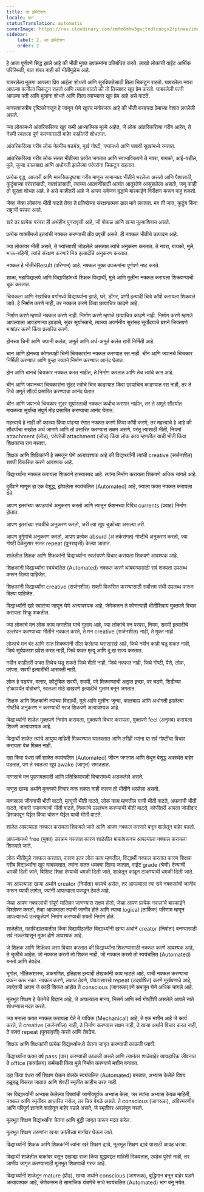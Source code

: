```yaml
---
title: ला इमिटेशन
locale: mr
statusTranslation: automatic
coverImage: https://res.cloudinary.com/xmfm6mhw3gwctndtcubgx2rptnae/image/upload/v1740337243/small_cover_educacion_fundamental_a051170f1c.webp
sidebar:
    label: 2. ला इमिटेशन
    order: 2
---
```

हे आता पूर्णपणे सिद्ध झाले आहे की भीती मुक्त उपक्रमांना प्रतिबंधित करते. लाखो लोकांची वाईट आर्थिक परिस्थिती, यात शंका नाही की भीतीमुळेच आहे.

घाबरलेला मुलगा आपल्या प्रिय आईला शोधतो आणि सुरक्षिततेसाठी तिला चिकटून राहतो. घाबरलेला नवरा आपल्या पत्नीला चिकटून राहतो आणि त्याला वाटते की तो तिच्यावर खूप प्रेम करतो. घाबरलेली पत्नी आपल्या पती आणि मुलांना शोधते आणि तिला त्यांच्यावर खूप प्रेम आहे असे वाटते.

मानसशास्त्रीय दृष्टिकोनातून हे जाणून घेणे खूपच मनोरंजक आहे की भीती बर्‍याचदा प्रेमाच्या वेशात लपलेली असते.

ज्या लोकांमध्ये आंतरिकरित्या खूप कमी आध्यात्मिक मूल्ये आहेत, जे लोक आंतरिकरित्या गरीब आहेत, ते नेहमी स्वतःला पूर्ण करण्यासाठी बाहेर काहीतरी शोधतात.

आंतरिकरित्या गरीब लोक नेहमीच षडयंत्र, मूर्ख गोष्टी, गप्पांमध्ये आणि पाशवी सुखांमध्ये रमतात.

आंतरिकरित्या गरीब लोक सतत भीतीच्या छायेत जगतात आणि स्वाभाविकपणे ते नवरा, बायको, आई-वडील, मुले, जुन्या कालबाह्य आणि अधोगती झालेल्या परंपरांना चिकटून राहतात.

प्रत्येक वृद्ध, आजारी आणि मानसिकदृष्ट्या गरीब माणूस सामान्यतः भीतीने भरलेला असतो आणि पैशासाठी, कुटुंबाच्या परंपरांसाठी, नातवंडांसाठी, त्याच्या आठवणींसाठी अत्यंत आतुरतेने आसुसलेला असतो, जणू काही तो सुरक्षा शोधत आहे. हे असे काहीतरी आहे जे आपण सर्वजण वृद्धांचे बारकाईने निरीक्षण करून पाहू शकतो.

जेव्हा जेव्हा लोकांना भीती वाटते तेव्हा ते प्रतिष्ठेच्या संरक्षणात्मक ढाल मागे लपतात. मग ती जात, कुटुंब किंवा राष्ट्राची परंपरा असो.

खरे तर प्रत्येक परंपरा ही अर्थहीन पुनरावृत्ती आहे, जी पोकळ आणि खऱ्या मूल्याशिवाय असते.

प्रत्येक व्यक्तीमध्ये इतरांची नक्कल करण्याची तीव्र प्रवृत्ती असते. ही नक्कल भीतीचे उत्पादन आहे.

ज्या लोकांवर भीती असते, ते ज्यांच्याशी जोडलेले असतात त्यांचे अनुकरण करतात. ते नवरा, बायको, मुले, भाऊ-बहिणी, त्यांचे संरक्षण करणारे मित्र इत्यादींचे अनुकरण करतात.

नक्कल हे भीतीचेResult (परिणाम) आहे. नक्कल मुक्त उपक्रमांना पूर्णपणे नष्ट करते.

शाळा, महाविद्यालये आणि विद्यापीठांमध्ये शिक्षक विद्यार्थी, मुले आणि मुलींना नक्कल करायला शिकवण्याची चूक करतात.

चित्रकला आणि रेखाचित्र वर्गांमध्ये विद्यार्थ्यांना झाडे, घरे, डोंगर, प्राणी इत्यादी चित्रे कॉपी करायला शिकवले जाते. हे निर्माण करणे नाही, तर नक्कल करणे किंवा छायाचित्र काढणे आहे.

निर्माण करणे म्हणजे नक्कल करणे नाही. निर्माण करणे म्हणजे छायाचित्र काढणे नाही. निर्माण करणे म्हणजे आपल्याला आवडणाऱ्या झाडाचे, सुंदर सूर्यास्ताचे, त्याच्या अवर्णनीय सुरांसह सूर्योदयाचे ब्रशने जिवंतपणे भाषांतर करणे किंवा प्रसारित करणे.

झेनच्या चिनी आणि जपानी कलेत, अमूर्त आणि अर्ध-अमूर्त कलेत खरी निर्मिती आहे.

चान आणि झेनच्या कोणत्याही चिनी चित्रकारांना नक्कल करण्यात रस नाही. चीन आणि जपानचे चित्रकार निर्मिती करण्यात आणि पुन्हा नव्याने निर्माण करण्यात आनंद घेतात.

झेन आणि चानचे चित्रकार नक्कल करत नाहीत, ते निर्माण करतात आणि तेच त्यांचे काम आहे.

चीन आणि जपानच्या चित्रकारांना सुंदर स्त्रीचे चित्र काढण्यात किंवा छायाचित्र काढण्यात रस नाही, तर ते तिचे अमूर्त सौंदर्य प्रसारित करण्याचा आनंद घेतात.

चीन आणि जपानचे चित्रकार सुंदर सूर्यास्ताची नक्कल कधीच करणार नाहीत, तर ते अमूर्त सौंदर्यात मावळत्या सूर्याचा संपूर्ण मोह प्रसारित करण्याचा आनंद घेतात.

महत्त्वाचे हे नाही की काळ्या किंवा पांढऱ्या रंगात नक्कल करणे किंवा कॉपी करणे, तर महत्त्वाचे हे आहे की सौंदर्याचा सखोल अर्थ जाणणे आणि तो प्रसारित करण्यास सक्षम असणे, परंतु त्यासाठी भीती, नियमां attachment (जोड), परंपरेची attachment (जोड) किंवा लोक काय म्हणतील याची भीती किंवा शिक्षकांचा राग नसावा.

शिक्षक आणि शिक्षिकांनी हे समजून घेणे अत्यावश्यक आहे की विद्यार्थ्यांनी त्यांची creative (सर्जनशील) शक्ती विकसित करणे आवश्यक आहे.

विद्यार्थ्यांना नक्कल करायला शिकवणे हास्यास्पद आहे. त्यांना निर्माण करायला शिकवणे अधिक चांगले आहे.

दुर्दैवाने माणूस हा एक बेशुद्ध, झोपलेला स्वयंचलित (Automated) आहे, ज्याला फक्त नक्कल करायला येते.

आपण इतरांच्या कपड्यांचे अनुकरण करतो आणि त्यातून फॅशनच्या विविध currents (प्रवाह) निर्माण होतात.

आपण इतरांच्या सवयींचे अनुकरण करतो, जरी त्या खूप चुकीच्या असल्या तरी.

आपण दुर्गुणांचे अनुकरण करतो, आपण प्रत्येक absurd (अ तर्कसंगत) गोष्टीचे अनुकरण करतो, ज्या गोष्टी वेळेनुसार सतत repeat (पुनरावृत्ती) केल्या जातात.

शाळेतील शिक्षक आणि शिक्षकांनी विद्यार्थ्यांना स्वतंत्रपणे विचार करायला शिकवणे आवश्यक आहे.

शिक्षकांनी विद्यार्थ्यांना स्वयंचलित (Automated) नक्कल करणे थांबवण्यासाठी सर्व शक्यता उपलब्ध करून दिल्या पाहिजेत.

शिक्षकांनी विद्यार्थ्यांना creative (सर्जनशील) शक्ती विकसित करण्यासाठी सर्वोत्तम संधी उपलब्ध करून दिल्या पाहिजेत.

विद्यार्थ्यांनी खरे स्वातंत्र्य जाणून घेणे अत्यावश्यक आहे, जेणेकरून ते कोणत्याही भीतीशिवाय मुक्तपणे विचार करायला शिकू शकतील.

ज्या लोकांचे मन लोक काय म्हणतील याचे गुलाम आहे, ज्या लोकांचे मन परंपरा, नियम, सवयी इत्यादींचे उल्लंघन करण्याच्या भीतीने नक्कल करते, ते मन creative (सर्जनशील) नाही, ते मुक्त नाही.

लोकांचे मन बंद आणि सात शिक्क्यांनी सील केलेल्या घरासारखे आहे, जिथे नवीन काही घडू शकत नाही, जिथे सूर्यप्रकाश प्रवेश करत नाही, जिथे फक्त मृत्यू आणि दु:ख राज्य करतात.

नवीन काहीतरी फक्त तिथेच घडू शकते जिथे भीती नाही, जिथे नक्कल नाही, जिथे गोष्टी, पैसे, लोक, परंपरा, सवयी इत्यादींची आसक्ती नाही.

लोक हे षडयंत्र, मत्सर, कौटुंबिक सवयी, सवयी, पदे मिळवण्याची अतृप्त इच्छा, वर चढणे, शिडीच्या टोकापर्यंत पोहोचणे, स्वतःला मोठे दाखवणे इत्यादींचे गुलाम बनून जगतात.

शिक्षक आणि शिक्षकांनी त्यांच्या विद्यार्थी, मुले आणि मुलींना जुन्या, कालबाह्य आणि अधोगती झालेल्या गोष्टींचे अनुकरण न करण्याची गरज शिकवणे अत्यावश्यक आहे.

विद्यार्थ्यांनी शाळेत मुक्तपणे निर्माण करायला, मुक्तपणे विचार करायला, मुक्तपणे feel (अनुभव) करायला शिकणे अत्यावश्यक आहे.

विद्यार्थी शाळेत त्यांचे आयुष्य माहिती मिळवण्यात घालवतात आणि तरीही त्यांना या सर्व गोष्टींचा विचार करायला वेळ मिळत नाही.

दहा किंवा पंधरा वर्षे शाळेत स्वयंचलित (Automated) जीवन जगतात आणि तेथून बेशुद्ध अवस्थेत बाहेर पडतात, पण ते स्वतःला खूप awake (जागृत) समजतात.

माणसाचे मन पुराणमतवादी आणि प्रतिक्रियावादी विचारांमध्ये अडकलेले असते.

माणूस खऱ्या अर्थाने मुक्तपणे विचार करू शकत नाही कारण तो भीतीने भरलेला असतो.

माणसाला जीवनाची भीती वाटते, मृत्यूची भीती वाटते, लोक काय म्हणतील याची भीती वाटते, अफवांची भीती वाटते, नोकरी गमावण्याची भीती वाटते, नियमांचे उल्लंघन करण्याची भीती वाटते, कोणीतरी आपला जोडीदार हिसकावून घेईल किंवा चोरून घेईल याची भीती वाटते.

शाळेत आपल्याला नक्कल करायला शिकवले जाते आणि आपण नक्कल करणारे बनून शाळेतून बाहेर पडतो.

आपल्यामध्ये free (मुक्त) उपक्रम नसतात कारण शाळेतील बाकांवरूनच आपल्याला नक्कल करायला शिकवले जाते.

लोक भीतीमुळे नक्कल करतात, कारण इतर लोक काय म्हणतील, विद्यार्थी नक्कल करतात कारण शिक्षक गरीब विद्यार्थ्यांना खूप घाबरवतात, त्यांना सतत धमक्या दिल्या जातात, वाईट grade (श्रेणी) देण्याची धमकी दिली जाते, विशिष्ट शिक्षा देण्याची धमकी दिली जाते, शाळेतून काढून टाकण्याची धमकी दिली जाते.

जर आपल्याला खऱ्या अर्थाने creator (निर्माता) व्हायचे असेल, तर आपल्याला त्या सर्व नक्कलांची जाणीव करून घ्यावी लागेल, ज्यांनी आपल्याला पकडून ठेवले आहे.

जेव्हा आपण नक्कलांची संपूर्ण मालिका जाणण्यास सक्षम होतो, जेव्हा आपण प्रत्येक नकलांचे बारकाईने विश्लेषण करतो, तेव्हा आपल्याला त्यांची जाणीव होते आणि त्याचा logical (तार्किक) परिणाम म्हणून आपल्यामध्ये उत्स्फूर्तपणे निर्माण करण्याची शक्ती निर्माण होते.

शाळेतील, महाविद्यालयातील किंवा विद्यापीठातील विद्यार्थ्यांनी खऱ्या अर्थाने creator (निर्माता) बनण्यासाठी सर्व नकलांपासून मुक्त होणे आवश्यक आहे.

जे शिक्षक आणि शिक्षिका असा विचार करतात की विद्यार्थ्यांना शिकण्यासाठी नक्कल करणे आवश्यक आहे, ते चुकीचे आहेत. जो नक्कल करतो तो शिकत नाही, जो नक्कल करतो तो स्वयंचलित (Automated) बनतो आणि तेवढेच.

भूगोल, भौतिकशास्त्र, अंकगणित, इतिहास इत्यादी लेखकांनी काय म्हटले आहे, याची नक्कल करण्याचा प्रयत्न करू नका. नक्कल करणे, लक्षात ठेवणे, पोपटासारखे repeat (उद्घोषित) करणे मूर्खपणाचे आहे, त्याऐवजी आपण जे काही शिकत आहोत ते conscious (जागरूक)पणे समजून घेणे अधिक चांगले आहे.

मूलभूत शिक्षण हे चेतनेचे विज्ञान आहे, जे आपल्याला मानव, निसर्ग आणि सर्व गोष्टींशी असलेले आपले नाते शोधण्यास मदत करते.

ज्या मनाला फक्त नक्कल करायला येते ते यांत्रिक (Mechanical) आहे, ते एक मशीन आहे जे कार्य करते, ते creative (सर्जनशील) नाही, ते निर्माण करण्यास सक्षम नाही, ते खऱ्या अर्थाने विचार करत नाही, ते फक्त repeat (पुनरावृत्ती) करते आणि तेवढेच.

शिक्षक आणि शिक्षकांनी प्रत्येक विद्यार्थ्यामध्ये चेतना जागृत करण्याची काळजी घ्यावी.

विद्यार्थ्यांना फक्त वर्ष pass (पार) करण्याची काळजी असते आणि त्यानंतर शाळेबाहेर व्यावहारिक जीवनात ते office (कार्यालय) कर्मचारी किंवा मुले निर्माण करण्याचे मशीन बनतात.

दहा किंवा पंधरा वर्षे शिक्षण घेऊन बोलके स्वयंचलित (Automated) बनतात, अभ्यास केलेले विषय हळूहळू विसरत जातात आणि शेवटी स्मृतीत काहीच उरत नाही.

जर विद्यार्थ्यांनी अभ्यास केलेल्या विषयांची जाणीवपूर्वक अभ्यास केला, जर त्यांचा अभ्यास केवळ माहिती, नक्कल आणि स्मृतीवर आधारित नसेल, तर चित्र वेगळे असते. ते conscious (जागरूक), अविस्मरणीय आणि परिपूर्ण ज्ञानाने शाळेतून बाहेर पडले असते, जे स्मृतीवर अवलंबून नसते.

मूलभूत शिक्षण विद्यार्थ्यांना चेतना आणि बुद्धी जागृत करून मदत करेल.

मूलभूत शिक्षण तरुणांना खऱ्या क्रांतीच्या मार्गावर घेऊन जाते.

विद्यार्थ्यांनी शिक्षक आणि शिक्षकांनी त्यांना खरे शिक्षण द्यावे, मूलभूत शिक्षण द्यावे यासाठी आग्रह धरावा.

विद्यार्थी शाळेतील बाकांवर बसून एखाद्या राजा किंवा युद्धाबद्दल माहिती मिळवतात, एवढेच पुरेसे नाही, तर जाणीव जागृत करण्यासाठी मूलभूत शिक्षणाची गरज आहे.

विद्यार्थ्यांनी शाळेतून mature (प्रौढ), खऱ्या अर्थाने conscious (जागरूक), बुद्धिमान बनून बाहेर पडणे अत्यावश्यक आहे, जेणेकरून ते सामाजिक यंत्रणेचे साधे स्वयंचलित (Automated) भाग बनू नयेत.

